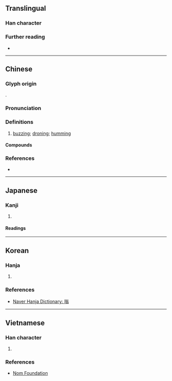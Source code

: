 {{character info}}
==Translingual==

===Han character===
{{Han char|rn=30|rad=口|as=10|sn=13|four=68027|canj=RCIM|ids=⿰口翁}}

===Further reading===
* {{Han ref|kx=0203.270|dkj=04106|dj=0426.070|hdz=10669.120|uh=55E1|ud=21985|bh=B6E4|bd=46820}}

----

==Chinese==
{{zh-forms}}

===Glyph origin===
{{Han etym}}
{{Han compound|口|t1=mouth|翁|ls=psc|c1=s|c2=p}}.

===Pronunciation===
{{zh-pron
|m=wēng
|c=jung1
|h=pfs=
|md=
|mn=ml:ong
|w=
|mc=y
|oc=y
|cat=n
}}

===Definitions===
{{head|zh|Han character}}

# [[buzz]]ing; [[drone|droning]]; [[hum]]ming

====Compounds====
{{zh-der|嗡嗡|嗡嗡彈|嗡嗡祖拉|大轟大嗡|翁子|嗡鳴}}

===References===
* {{R:yue:Hanzi}}

{{zh-cat|Intermediate}}

----

==Japanese==

===Kanji===
{{ja-kanji|grade=|rs=口10}}

# {{rfdef|ja|sort=口10}}

====Readings====
{{ja-readings
|on=ろう,ら
}}

----

==Korean==

===Hanja===
{{ko-hanja|[[소]] [[울음]]|옹}}

# {{rfdef|ko|sort=口10}}

===References===
* [https://hanja.dict.naver.com/hanja?q=嗡 Naver Hanja Dictionary: 嗡]

----

==Vietnamese==

===Han character===
{{vi-readings|hanviet=ông|nom=óng,ông|rs=口10}}

# {{rfdef|vi|sort=口10}}

===References===
* [http://nomfoundation.org/common/nom_details.php?codepoint=55E1 Nom Foundation]